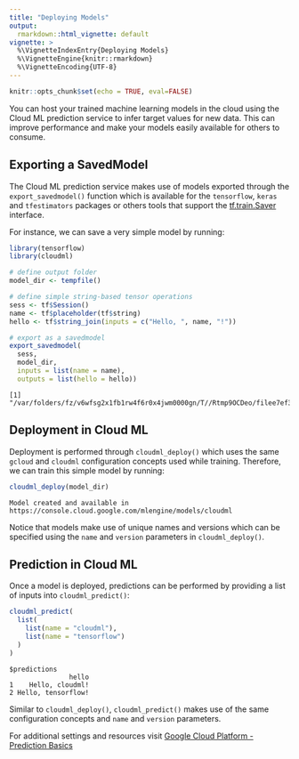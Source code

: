 ```yaml
---
title: "Deploying Models"
output: 
  rmarkdown::html_vignette: default
vignette: >
  %\VignetteIndexEntry{Deploying Models}
  %\VignetteEngine{knitr::rmarkdown}
  %\VignetteEncoding{UTF-8}
---
```



```r
knitr::opts_chunk$set(echo = TRUE, eval=FALSE)
```

You can host your trained machine learning models in the cloud using the Cloud ML
prediction service to infer target values for new data. This can improve performance
and make your models easily available for others to consume. 

## Exporting a SavedModel

The Cloud ML prediction service makes use of models exported through the
`export_savedmodel()` function which is available for the `tensorflow`, `keras` and
`tfestimators` packages or others tools that support the [tf.train.Saver](https://www.tensorflow.org/api_docs/python/tf/train/Saver) interface.

For instance, we can save a very simple model by running:

```r
library(tensorflow)
library(cloudml)

# define output folder
model_dir <- tempfile()

# define simple string-based tensor operations
sess <- tf$Session()
name <- tf$placeholder(tf$string)
hello <- tf$string_join(inputs = c("Hello, ", name, "!"))

# export as a savedmodel
export_savedmodel(
  sess,
  model_dir,
  inputs = list(name = name),
  outputs = list(hello = hello))
```

```
[1] "/var/folders/fz/v6wfsg2x1fb1rw4f6r0x4jwm0000gn/T//Rtmp9OCDeo/filee7ef3e841204/saved_model.pb"
```

## Deployment in Cloud ML

Deployment is performed through `cloudml_deploy()` which uses the same `gcloud`
and `cloudml` configuration concepts used while training. Therefore, we can
train this simple model by running:

```r
cloudml_deploy(model_dir)
```
```
Model created and available in https://console.cloud.google.com/mlengine/models/cloudml
```

Notice that models make use of unique names and versions which can be specified
using the `name` and `version` parameters in `cloudml_deploy()`.

## Prediction in Cloud ML

Once a model is deployed, predictions can be performed by providing a list of inputs into
`cloudml_predict()`:

```r
cloudml_predict(
  list(
    list(name = "cloudml"),
    list(name = "tensorflow")
  )
)
```

```
$predictions
               hello
1    Hello, cloudml!
2 Hello, tensorflow!
```

Similar to `cloudml_deploy()`, `cloudml_predict()` makes use of the same configuration
concepts and `name` and `version` parameters.

For additional settings and resources visit [Google Cloud Platform - Prediction Basics](https://cloud.google.com/ml-engine/docs/prediction-overview)
